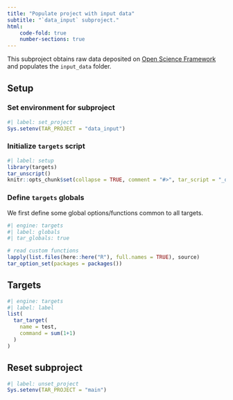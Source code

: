 ```yaml
---
title: "Populate project with input data"
subtitle: "`data_input` subproject."
html:
    code-fold: true
    number-sections: true
---
```


This subproject obtains raw data deposited on [Open Science Framework](https://osf.io) and populates the `input_data` folder.

## Setup

### Set environment for subproject

```r
#| label: set_project
Sys.setenv(TAR_PROJECT = "data_input")
```

### Initialize `targets` script

```r
#| label: setup
library(targets)
tar_unscript()
knitr::opts_chunk$set(collapse = TRUE, comment = "#>", tar_script = "_data_input.R")
```


### Define `targets` globals

We first define some global options/functions common to all targets.

```r
#| engine: targets
#| label: globals
#| tar_globals: true

# read custom functions
lapply(list.files(here::here("R"), full.names = TRUE), source)
tar_option_set(packages = packages())
```

## Targets

```r
#| engine: targets
#| label: label
list(
  tar_target(
    name = test,
    command = sum(1+1)
  )
)
```

## Reset subproject
```r
#| label: unset_project
Sys.setenv(TAR_PROJECT = "main")
```